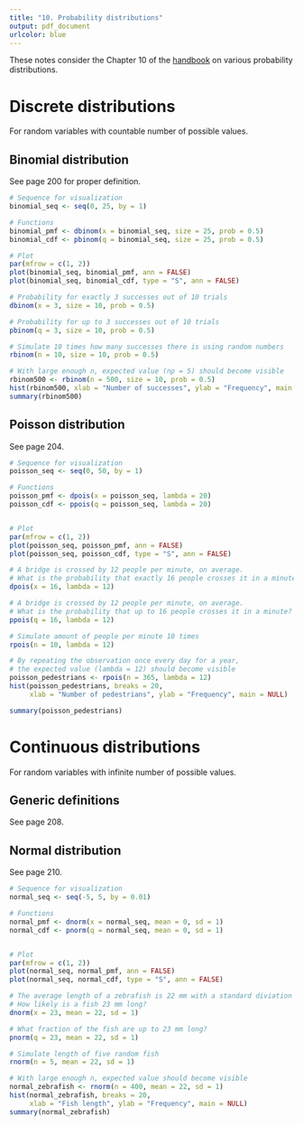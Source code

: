 ```yaml
---
title: "10. Probability distributions"
output: pdf_document
urlcolor: blue
---
```


These notes consider the Chapter 10 of the [handbook](https://emotion.utu.fi/tilastotiede/) on various probability distributions.

# Discrete distributions

For random variables with countable number of possible values.

## Binomial distribution

See page 200 for proper definition.

```{=latex}
Useful when a random variable $X$ has exactly two exclusive possible outcomes (e.g. success/fail) with known probabilities $p\in[0,1]$ (success) and $q=1-p$ (fail). For $n\in\mathbb{N}$ trials with $k=0,1,2,\dots ,n$ successes

\begin{displaymath}
X\sim Bin(n,p)
\end{displaymath}

\begin{displaymath}
\mathrm{P}(X=k)=\binom{n}{k}p^kq^{n-k}
\end{displaymath}

\begin{displaymath}
\mathrm{F}(k)=\mathrm{P}(X\leqslant k)=\sum_{i=0}^k\binom{n}{i}p^iq^{n-i}
\end{displaymath}

In the following code examples, equal probabilities are assumed, $n=$ \textbf{size}, $p=$ \textbf{prob} $=0.5$.
```

```r
# Sequence for visualization
binomial_seq <- seq(0, 25, by = 1)

# Functions
binomial_pmf <- dbinom(x = binomial_seq, size = 25, prob = 0.5)
binomial_cdf <- pbinom(q = binomial_seq, size = 25, prob = 0.5)

# Plot
par(mfrow = c(1, 2))
plot(binomial_seq, binomial_pmf, ann = FALSE)
plot(binomial_seq, binomial_cdf, type = "S", ann = FALSE)
```

```r
# Probability for exactly 3 successes out of 10 trials
dbinom(x = 3, size = 10, prob = 0.5)

# Probability for up to 3 successes out of 10 trials
pbinom(q = 3, size = 10, prob = 0.5)

# Simulate 10 times how many successes there is using random numbers
rbinom(n = 10, size = 10, prob = 0.5)

# With large enough n, expected value (np = 5) should become visible
rbinom500 <- rbinom(n = 500, size = 10, prob = 0.5)
hist(rbinom500, xlab = "Number of successes", ylab = "Frequency", main = NULL)
summary(rbinom500)
```

## Poisson distribution

See page 204.

```{=latex}
Useful when estimating amounts in random processes where the expected value $(\lambda)$ is known

\begin{displaymath}
X\sim Poi(\lambda)
\end{displaymath}

\begin{displaymath}
\mathrm{P}(X=k)=\frac{\lambda^ke^{-\lambda}}{k!} \;,\; k=0,1,2,\dots ,n
\end{displaymath}

Note that the Poisson distribution can be used to approximate the binomial distribution when $n$ is large and $p$ is small. In this case, $\lambda=np$ and

\begin{displaymath}
\mathrm{P}(X=k)=\frac{(np)^ke^{-np}}{k!}
\end{displaymath}
```

```r
# Sequence for visualization
poisson_seq <- seq(0, 50, by = 1)

# Functions
poisson_pmf <- dpois(x = poisson_seq, lambda = 20)
poisson_cdf <- ppois(q = poisson_seq, lambda = 20)


# Plot
par(mfrow = c(1, 2))
plot(poisson_seq, poisson_pmf, ann = FALSE)
plot(poisson_seq, poisson_cdf, type = "S", ann = FALSE)
```
```r
# A bridge is crossed by 12 people per minute, on average.
# What is the probability that exactly 16 people crosses it in a minute?
dpois(x = 16, lambda = 12)

# A bridge is crossed by 12 people per minute, on average.
# What is the probability that up to 16 people crosses it in a minute?
ppois(q = 16, lambda = 12)

# Simulate amount of people per minute 10 times
rpois(n = 10, lambda = 12)

# By repeating the observation once every day for a year,
# the expected value (lambda = 12) should become visible
poisson_pedestrians <- rpois(n = 365, lambda = 12)
hist(poisson_pedestrians, breaks = 20,
     xlab = "Number of pedestrians", ylab = "Frequency", main = NULL)

summary(poisson_pedestrians)
```

# Continuous distributions

For random variables with infinite number of possible values.

## Generic definitions

See page 208.

```{=latex}
The probability that an event happens between an interval $[a,b]$ can be calculated from the PDF $f(x)$ as an integral

\begin{displaymath}
\mathrm{P}(a\leqslant X\leqslant b)=\int_a^bf(x) \;\mathrm{d}x
\end{displaymath}

Note that the point probabilities for continuous random variables are intrinsically zero

\begin{displaymath}
\int_a^af(x) \;\mathrm{d}x = 0
\end{displaymath}

CDF

\begin{displaymath}
\mathrm{P}(X\leqslant t)=\int_{-\infty}^tf(x) \;\mathrm{d}x
\end{displaymath}
```

## Normal distribution

See page 210.

```{=latex}
Many phenomena in nature follow the normal distribution. It is defined by expected value (and median and mode due to symmetry) $\mu$ and (standard) deviation $\sigma$.

\begin{displaymath}
X\sim N(\mu,\sigma^2)
\end{displaymath}

\begin{displaymath}
f(x)=\frac{1}{\sigma\sqrt{2\pi}}e^{-\frac{1}{2}\left(\frac{x-\mu}{\sigma}\right)^2}
\end{displaymath}

In the following code examples, $\mu=$ \textbf{mean}, $\sigma=$ \textbf{sd}.
```

```r
# Sequence for visualization
normal_seq <- seq(-5, 5, by = 0.01)

# Functions
normal_pmf <- dnorm(x = normal_seq, mean = 0, sd = 1)
normal_cdf <- pnorm(q = normal_seq, mean = 0, sd = 1)


# Plot
par(mfrow = c(1, 2))
plot(normal_seq, normal_pmf, ann = FALSE)
plot(normal_seq, normal_cdf, type = "S", ann = FALSE)
```

```r
# The average length of a zebrafish is 22 mm with a standard diviation of 1 mm.
# How likely is a fish 23 mm long?
dnorm(x = 23, mean = 22, sd = 1)

# What fraction of the fish are up to 23 mm long?
pnorm(q = 23, mean = 22, sd = 1)

# Simulate length of five random fish
rnorm(n = 5, mean = 22, sd = 1)

# With large enough n, expected value should become visible
normal_zebrafish <- rnorm(n = 400, mean = 22, sd = 1)
hist(normal_zebrafish, breaks = 20,
     xlab = "Fish length", ylab = "Frequency", main = NULL)
summary(normal_zebrafish)
```

